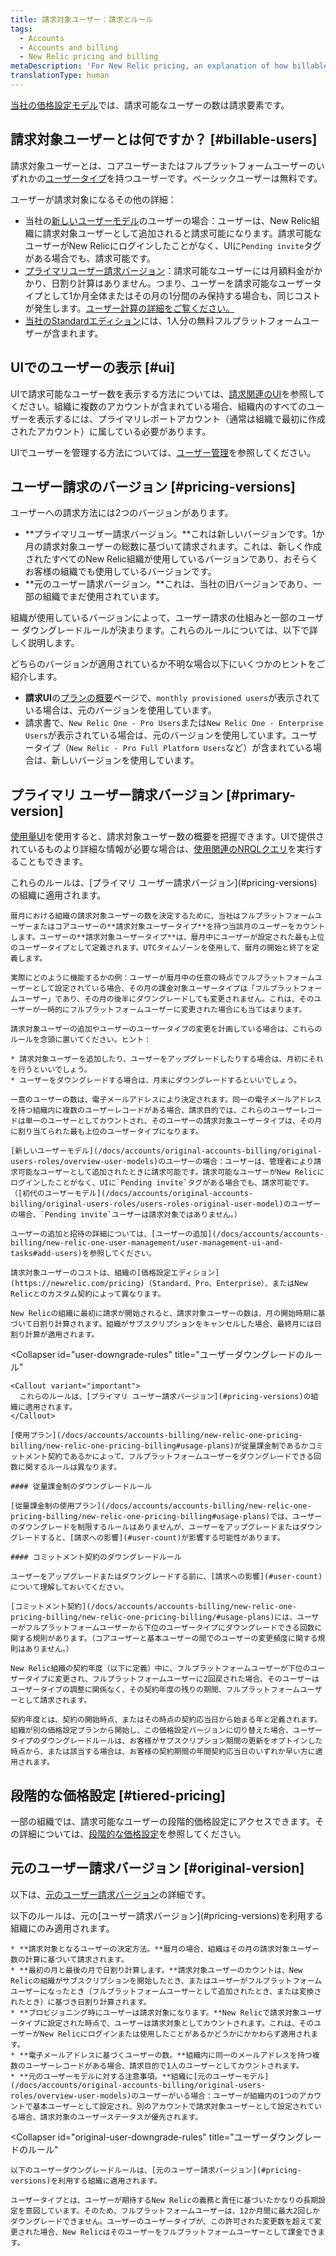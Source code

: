 ```yaml
---
title: 請求対象ユーザー：請求とルール
tags:
  - Accounts
  - Accounts and billing
  - New Relic pricing and billing
metaDescription: 'For New Relic pricing, an explanation of how billable users are calculated and rules for downgrading users.'
translationType: human
---
```


[当社の価格設定モデル](/docs/accounts/accounts-billing/new-relic-one-pricing-billing/new-relic-one-pricing-billing)では、請求可能なユーザーの数は請求要素です。

## 請求対象ユーザーとは何ですか？ [#billable-users]

請求対象ユーザーとは、コアユーザーまたはフルプラットフォームユーザーのいずれかの[ユーザータイプ](/docs/accounts/accounts-billing/new-relic-one-user-management/user-type)を持つユーザーです。ベーシックユーザーは無料です。

ユーザーが請求対象になるその他の詳細：

* 当社の[新しいユーザーモデル](/docs/accounts/original-accounts-billing/original-users-roles/overview-user-models)のユーザーの場合：ユーザーは、New Relic組織に請求対象ユーザーとして追加されると請求可能になります。請求可能なユーザーがNew Relicにログインしたことがなく、UIに`Pending invite`タグがある場合でも、請求可能です。
* [プライマリユーザー請求バージョン](#pricing-versions)：請求可能なユーザーには月額料金がかかり、日割り計算はありません。つまり、ユーザーを請求可能なユーザータイプとして1か月全体またはその月の1分間のみ保持する場合も、同じコストが発生します。[ユーザー計算の詳細をご覧ください。](#user-count)
* [当社のStandardエディション](https://newrelic.com/pricing)には、1人分の無料フルプラットフォームユーザーが含まれます。

## UIでのユーザーの表示 [#ui]

UIで請求可能なユーザー数を表示する方法については、[請求関連のUI](/docs/accounts/accounts-billing/general-account-settings/introduction-account-settings)を参照してください。組織に複数のアカウントが含まれている場合、組織内のすべてのユーザーを表示するには、プライマリレポートアカウント（通常は組織で最初に作成されたアカウント）に属している必要があります。

UIでユーザーを管理する方法については、[ユーザー管理](/docs/accounts/accounts-billing/new-relic-one-user-management/user-management-ui-and-tasks)を参照してください。

## ユーザー請求のバージョン [#pricing-versions]

ユーザーへの請求方法には2つのバージョンがあります。

* **プライマリユーザー請求バージョン。**これは新しいバージョンです。1か月の請求対象ユーザーの総数に基づいて請求されます。これは、新しく作成されたすべてのNew Relic組織が使用しているバージョンであり、おそらくお客様の組織でも使用しているバージョンです。
* **元のユーザー請求バージョン。**これは、当社の旧バージョンであり、一部の組織でまだ使用されています。

組織が使用しているバージョンによって、ユーザー請求の仕組みと一部のユーザー ダウングレードルールが決まります。これらのルールについては、以下で詳しく説明します。

どちらのバージョンが適用されているか不明な場合以下にいくつかのヒントをご紹介します。

* **請求UI**の[プランの概要](/docs/accounts/accounts-billing/new-relic-one-pricing-billing/billing-ui)ページで、`monthly provisioned users`が表示されている場合は、元のバージョンを使用しています。
* 請求書で、`New Relic One - Pro Users`または`New Relic One - Enterprise Users`が表示されている場合は、元のバージョンを使用しています。ユーザータイプ（`New Relic - Pro Full Platform Users`など）が含まれている場合は、新しいバージョンを使用しています。

## プライマリ ユーザー請求バージョン [#primary-version]

[使用量UI](/docs/accounts/accounts-billing/general-account-settings/introduction-account-settings/#pricing)を使用すると、請求対象ユーザー数の概要を把握できます。UIで提供されているものより詳細な情報が必要な場合は、[使用関連のNRQLクエリ](/docs/accounts/accounts-billing/new-relic-one-pricing-billing/usage-queries-alerts)を実行することもできます。

<CollapserGroup>
  <Collapser
    id="user-count"
    title="請求対象ユーザーのカウント方法"
  >
    <Callout variant="important">
      これらのルールは、[プライマリ ユーザー請求バージョン](#pricing-versions)の組織に適用されます。
    </Callout>

    暦月における組織の請求対象ユーザーの数を決定するために、当社はフルプラットフォームユーザーまたはコアユーザーの**請求対象ユーザータイプ**を持つ当該月のユーザーをカウントします。ユーザーの**請求対象ユーザータイプ**は、暦月中にユーザーが設定された最も上位のユーザータイプとして定義されます。UTCタイムゾーンを使用して、暦月の開始と終了を定義します。

    実際にどのように機能するかの例：ユーザーが暦月中の任意の時点でフルプラットフォームユーザーとして設定されている場合、その月の課金対象ユーザータイプは「フルプラットフォームユーザー」であり、その月の後半にダウングレードしても変更されません。これは、そのユーザーが一時的にフルプラットフォームユーザーに変更された場合にも当てはまります。

    請求対象ユーザーの追加やユーザーのユーザータイプの変更を計画している場合は、これらのルールを念頭に置いてください。ヒント：

    * 請求対象ユーザーを追加したり、ユーザーをアップグレードしたりする場合は、月初にそれを行うといいでしょう。
    * ユーザーをダウングレードする場合は、月末にダウングレードするといいでしょう。

    一意のユーザーの数は、電子メールアドレスにより決定されます。同一の電子メールアドレスを持つ組織内に複数のユーザーレコードがある場合、請求目的では、これらのユーザーレコードは単一のユーザーとしてカウントされ、そのユーザーの請求対象ユーザータイプは、その月に割り当てられた最も上位のユーザータイプになります。

    [新しいユーザーモデル](/docs/accounts/original-accounts-billing/original-users-roles/overview-user-models)のユーザーの場合：ユーザーは、管理者により請求可能なユーザーとして追加されたときに請求可能です。請求可能なユーザーがNew Relicにログインしたことがなく、UIに`Pending invite`タグがある場合でも、請求可能です。（[初代のユーザーモデル](/docs/accounts/original-accounts-billing/original-users-roles/users-roles-original-user-model)のユーザーの場合、`Pending invite`ユーザーは請求対象ではありません。）

    ユーザーの追加と招待の詳細については、[ユーザーの追加](/docs/accounts/accounts-billing/new-relic-one-user-management/user-management-ui-and-tasks#add-users)を参照してください。

    請求対象ユーザーのコストは、組織の[価格設定エディション](https://newrelic.com/pricing)（Standard、Pro、Enterprise）、またはNew Relicとのカスタム契約によって異なります。

    New Relicの組織に最初に請求が開始されると、請求対象ユーザーの数は、月の開始時期に基づいて日割り計算されます。組織がサブスクリプションをキャンセルした場合、最終月には日割り計算が適用されます。
  </Collapser>

  <Collapser
    id="user-downgrade-rules"
    title="ユーザーダウングレードのルール"
  >
    <Callout variant="important">
      これらのルールは、[プライマリ ユーザー請求バージョン](#pricing-versions)の組織に適用されます。
    </Callout>

    [使用プラン](/docs/accounts/accounts-billing/new-relic-one-pricing-billing/new-relic-one-pricing-billing#usage-plans)が従量課金制であるかコミットメント契約であるかによって、フルプラットフォームユーザーをダウングレードできる回数に関するルールは異なります。

    #### 従量課金制のダウングレードルール

    [従量課金制の使用プラン](/docs/accounts/accounts-billing/new-relic-one-pricing-billing/new-relic-one-pricing-billing#usage-plans)では、ユーザーのダウングレードを制限するルールはありませんが、ユーザーをアップグレードまたはダウングレードすると、[請求への影響](#user-count)が影響する可能性があります。

    #### コミットメント契約のダウングレードルール

    ユーザーをアップグレードまたはダウングレードする前に、[請求への影響](#user-count)について理解しておいてください。

    [コミットメント契約](/docs/accounts/accounts-billing/new-relic-one-pricing-billing/new-relic-one-pricing-billing/#usage-plans)には、ユーザーがフルプラットフォームユーザーから下位のユーザータイプにダウングレードできる回数に関する規則があります。（コアユーザーと基本ユーザーの間でのユーザーの変更頻度に関する規則はありません。）

    New Relic組織の契約年度（以下に定義）中に、フルプラットフォームユーザーが下位のユーザータイプに変更され、フルプラットフォームユーザーに2回戻された場合、そのユーザーはユーザータイプの調整に関係なく、その契約年度の残りの期間、フルプラットフォームユーザーとして請求されます。

    契約年度とは、契約の開始時点、またはその時点の契約応当日から始まる年と定義されます。組織が別の価格設定プランから開始し、この価格設定バージョンに切り替えた場合、ユーザータイプのダウングレードルールは、お客様がサブスクリプション期間の更新をオプトインした時点から、または該当する場合は、お客様の契約期間の年間契約応当日のいずれか早い方に適用されます。
  </Collapser>
</CollapserGroup>

## 段階的な価格設定 [#tiered-pricing]

一部の組織では、請求可能なユーザーの段階的価格設定にアクセスできます。その詳細については、[段階的な価格設定](/docs/accounts/accounts-billing/new-relic-one-pricing-billing/new-relic-one-pricing-billing#tiered-pricing)を参照してください。

## 元のユーザー請求バージョン [#original-version]

以下は、[元のユーザー請求バージョン](#pricing-versions)の詳細です。

<CollapserGroup>
  <Collapser
    id="original-user-count"
    title="請求対象ユーザーのカウント方法"
  >
    以下のルールは、元の[ユーザー請求バージョン](#pricing-versions)を利用する組織にのみ適用されます。

    * **請求対象となるユーザーの決定方法。**暦月の場合、組織はその月の請求対象ユーザー数の計算に基づいて請求されます。
    * **最初の月と最後の月で日割り計算します。**請求対象ユーザーのカウントは、New Relicの組織がサブスクリプションを開始したとき、またはユーザーがフルプラットフォームユーザーになったとき（フルプラットフォームユーザーとして追加されたとき、または変換されたとき）に基づき日割り計算されます。
    * **プロビジョニング時にユーザーは請求対象になります。**New Relicで請求対象ユーザータイプに設定された時点で、ユーザーは請求対象としてカウントされます。これは、そのユーザーがNew Relicにログインまたは使用したことがあるかどうかにかかわらず適用されます。
    * **電子メールアドレスに基づくユーザーの数。**組織内に同一のメールアドレスを持つ複数のユーザーレコードがある場合、請求目的で1人のユーザーとしてカウントされます。
    * **元のユーザーモデルに対する注意事項。**組織に[元のユーザーモデル](/docs/accounts/original-accounts-billing/original-users-roles/overview-user-models)のユーザーがいる場合：ユーザーが組織内の1つのアカウントで基本ユーザーとして設定され、別のアカウントで請求対象ユーザーとして設定されている場合、請求対象のユーザーステータスが優先されます。
  </Collapser>

  <Collapser
    id="original-user-downgrade-rules"
    title="ユーザーダウングレードのルール"
  >
    以下のユーザーダウングレードルールは、[元のユーザー請求バージョン](#pricing-versions)を利用する組織に適用されます。

    ユーザータイプとは、ユーザーが期待するNew Relicの義務と責任に基づいたかなりの長期設定を意図しています。そのため、フルプラットフォームユーザーは、12か月間に最大2回しかダウングレードできません。ユーザーのユーザータイプが、この許可された変更数を超えて変更された場合、New Relicはそのユーザーをフルプラットフォームユーザーとして課金できます。
  </Collapser>
</CollapserGroup>